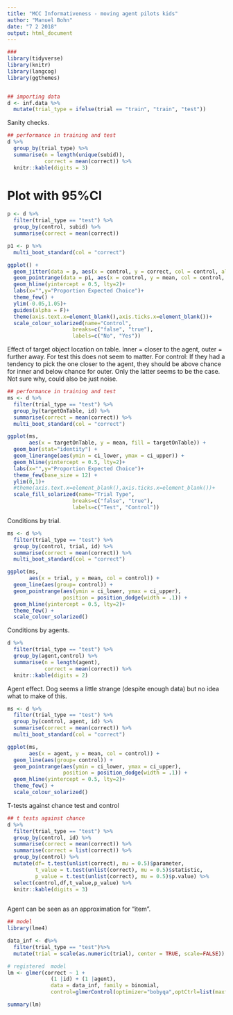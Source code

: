 ```yaml
---
title: "MCC Informativeness - moving agent pilots kids"
author: "Manuel Bohn"
date: "7 2 2018"
output: html_document
---
```


```r
###
library(tidyverse)
library(knitr)
library(langcog)
library(ggthemes)


## importing data
d <- inf.data %>%
  mutate(trial_type = ifelse(trial == "train", "train", "test"))


```

Sanity checks.
```r
## performance in training and test
d %>%
  group_by(trial_type) %>%
  summarise(n = length(unique(subid)), 
            correct = mean(correct)) %>%
  knitr::kable(digits = 3)

```

# Plot with 95%CI
```r

p <- d %>%
  filter(trial_type == "test") %>%
  group_by(control, subid) %>%
  summarise(correct = mean(correct)) 

p1 <- p %>%
  multi_boot_standard(col = "correct")

ggplot() +
  geom_jitter(data = p, aes(x = control, y = correct, col = control, alpha = .2),width = .3,height = .025)+
  geom_pointrange(data = p1, aes(x = control, y = mean, col = control, ymin = ci_lower, ymax = ci_upper),size = .8)+
  geom_hline(yintercept = 0.5, lty=2)+
  labs(x="",y="Proportion Expected Choice")+
  theme_few() +
  ylim(-0.05,1.05)+
  guides(alpha = F)+ 
  theme(axis.text.x=element_blank(),axis.ticks.x=element_blank())+
  scale_colour_solarized(name="Control",
                     breaks=c("false", "true"),
                     labels=c("No", "Yes"))
```

Effect of target object location on table. Inner = closer to the agent, outer = further away. 
For test this does not seem to matter. For control: If they had a tendency to pick the one closer to the agent, they should be above chance for inner and below chance for outer. Only the latter seems to be the case. Not sure why, could also be just noise. 
```r
## performance in training and test
ms <- d %>%
  filter(trial_type == "test") %>%
  group_by(targetOnTable, id) %>%
  summarise(correct = mean(correct)) %>%
  multi_boot_standard(col = "correct")

ggplot(ms, 
       aes(x = targetOnTable, y = mean, fill = targetOnTable)) +
  geom_bar(stat="identity") + 
  geom_linerange(aes(ymin = ci_lower, ymax = ci_upper)) + 
  geom_hline(yintercept = 0.5, lty=2)+
  labs(x="",y="Proportion Expected Choice")+
  theme_few(base_size = 12) +
  ylim(0,1)+
  #theme(axis.text.x=element_blank(),axis.ticks.x=element_blank())+
  scale_fill_solarized(name="Trial Type",
                     breaks=c("false", "true"),
                     labels=c("Test", "Control"))

```

Conditions by trial.
```r
ms <- d %>%
  filter(trial_type == "test") %>%
  group_by(control, trial, id) %>%
  summarise(correct = mean(correct)) %>%
  multi_boot_standard(col = "correct")

ggplot(ms, 
       aes(x = trial, y = mean, col = control)) +
  geom_line(aes(group= control)) + 
  geom_pointrange(aes(ymin = ci_lower, ymax = ci_upper), 
                  position = position_dodge(width = .1)) + 
  geom_hline(yintercept = 0.5, lty=2)+
  theme_few() + 
  scale_colour_solarized()
```

Conditions by agents.
```r
d %>%
  filter(trial_type == "test") %>%
  group_by(agent,control) %>%
  summarise(n = length(agent), 
            correct = mean(correct)) %>%
  knitr::kable(digits = 2)
```

Agent effect. Dog seems a little strange (despite enough data) but no idea what to make of this.
```r
ms <- d %>%
  filter(trial_type == "test") %>%
  group_by(control, agent, id) %>%
  summarise(correct = mean(correct)) %>%
  multi_boot_standard(col = "correct")

ggplot(ms, 
       aes(x = agent, y = mean, col = control)) +
  geom_line(aes(group= control)) + 
  geom_pointrange(aes(ymin = ci_lower, ymax = ci_upper), 
                  position = position_dodge(width = .1)) + 
  geom_hline(yintercept = 0.5, lty=2)+
  theme_few() + 
  scale_colour_solarized()
```

T-tests against chance test and control
```r
## t tests against chance
d %>%
  filter(trial_type == "test") %>%
  group_by(control, id) %>%
  summarise(correct = mean(correct)) %>%
  summarise(correct = list(correct)) %>%
  group_by(control) %>%
  mutate(df= t.test(unlist(correct), mu = 0.5)$parameter,
         t_value = t.test(unlist(correct), mu = 0.5)$statistic,
         p_value = t.test(unlist(correct), mu = 0.5)$p.value) %>%
  select(control,df,t_value,p_value) %>%
  knitr::kable(digits = 3)
 
```

Agent can be seen as an approximation for "item".

```r
## model
library(lme4)

data_inf <- d%>%
  filter(trial_type == "test")%>%
  mutate(trial = scale(as.numeric(trial), center = TRUE, scale=FALSE))

# registered  model
lm <- glmer(correct ~ 1 +
              (1 |id) + (1 |agent), 
              data = data_inf, family = binomial, 
              control=glmerControl(optimizer="bobyqa",optCtrl=list(maxfun=2e5)))

summary(lm)
```


